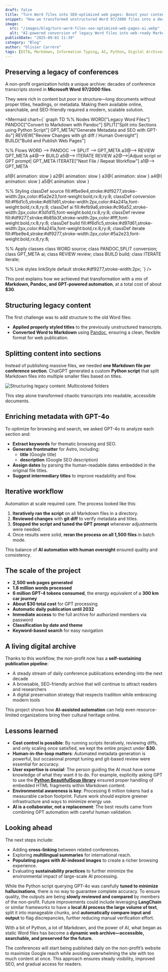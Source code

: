 ```yaml
---
draft: false
title: "Turn Word files into SEO-optimized web pages: Boost your content reach with AI"
snippet: "How we transformed unstructured Word 97/2000 files into a decade-long web publication of conferences—using Markdown, Python, and GPT-powered automation for just $30."
image:
  src: "/images/blog/turn-word-files-seo-optimized-web-pages-ai.webp"
  alt: "AI-powered conversion of legacy Word files into web-ready Markdown conference archives"
publishDate: "2025-09-01 11:39"
category: "Blog"
author: "Olivier Carrère"
tags: [DITA, Markdown, Information Typing, AI, Python, Digital Archives, Automation, SEO]
---
```


## Preserving a legacy of conferences

A non-profit organization holds a unique archive: decades of conference transcripts stored in **Microsoft Word 97/2000 files**.

They were rich in content but poor in structure—long documents without proper titles, headings, or metadata. Making them available online, searchable, and SEO-friendly required a modern, scalable solution.


<Mermaid chart={`
graph TD
  %% Nodes
  WORD["Legacy Word Files"]
  PANDOC["Convert to Markdown with Pandoc"]
  SPLIT["Split into Sections using Python Script"]
  GPT_META["Generate Metadata and SEO with GPT-4o"]
  REVIEW["Review Changes with git diff / Human Oversight"]
  BUILD["Build and Publish Web Pages"]


  %% Flows
  WORD --> PANDOC --> SPLIT --> GPT_META a3@--> REVIEW
  GPT_META a4@--> BUILD a5@--> ITERATE
  REVIEW a2@-->|Adjust script or GPT prompt| GPT_META
  ITERATE["Next File / Repeat Workflow"] a1@--> GPT_META

a1@{ animation: slow }
a2@{ animation: slow }
a3@{ animation: slow }
a4@{ animation: slow }
a5@{ animation: slow }


  %% Styling
  classDef source fill:#fbe9e4,stroke:#df9277,stroke-width:2px,color:#5a2e23,font-weight:bold,rx:8,ry:8;
  classDef conversion fill:#f6d1c5,stroke:#d97d61,stroke-width:2px,color:#4a241a,font-weight:bold,rx:8,ry:8;
  classDef ai fill:#efb9a6,stroke:#c96a52,stroke-width:2px,color:#3d1d15,font-weight:bold,rx:8,ry:8;
  classDef review fill:#df9277,stroke:#b85b3f,stroke-width:2px,color:#fff,font-weight:bold,rx:8,ry:8;
  classDef build fill:#f6d1c5,stroke:#d97d61,stroke-width:2px,color:#4a241a,font-weight:bold,rx:8,ry:8;
  classDef iterate fill:#fbe9e4,stroke:#df9277,stroke-width:2px,color:#5a2e23,font-weight:bold,rx:8,ry:8;

  %% Apply classes
  class WORD source;
  class PANDOC,SPLIT conversion;
  class GPT_META ai;
  class REVIEW review;
  class BUILD build;
  class ITERATE iterate;

  %% Link styles
  linkStyle default stroke:#df9277,stroke-width:2px;
`} />


This post explains how we achieved that transformation with a mix of **Markdown, Pandoc, and GPT-powered automation**, at a total cost of about **$30**.

## Structuring legacy content

The first challenge was to add structure to the old Word files:

- **Applied properly styled titles** to the previously unstructured transcripts.
- **Converted Word to Markdown** using [Pandoc](https://pandoc.org), ensuring a clean, flexible format for web publication.

## Splitting content into sections

Instead of publishing massive files, we needed **one Markdown file per conference section**.
ChatGPT generated a custom **Python script** that split Markdown files into multiple smaller files based on titles.

![Structuring legacy content: Multicolored folders](/images/blog/turn-word-files-seo-optimized-web-pages-ai-large.webp)

This step alone transformed chaotic transcripts into readable, accessible documents.

## Enriching metadata with GPT-4o

To optimize for browsing and search, we asked GPT-4o to analyze each section and:

- **Extract keywords** for thematic browsing and SEO.
- **Generate frontmatter** for Astro, including:
  - **title** (Google title)
  - **description** (Google SEO description)
- **Assign dates** by parsing the human-readable dates embedded in the original file titles.
- **Suggest intermediary titles** to improve readability and flow.

## Iterative workflow

Automation at scale required care. The process looked like this:

1. **Iteratively ran the script** on all Markdown files in a directory.
2. **Reviewed changes** with **git diff** to verify metadata and titles.
3. **Stopped the script and tuned the GPT prompt** whenever adjustments were needed.
4. Once results were solid, **reran the process on all 1,500 files** in batch mode.

This balance of **AI automation with human oversight** ensured quality and consistency.

## The scale of the project

- **2,500 web pages generated**
- **1.8 million words processed**
- **6 million GPT-4 tokens consumed**, the energy equivalent of a **300 km car journey**
- **About $30 total cost** for GPT processing
- **Automatic daily publication until 2032**
- **Immediate access** to the full archive for authorized members via password
- **Classification by date and theme**
- **Keyword-based search** for easy navigation

## A living digital archive

Thanks to this workflow, the non-profit now has a **self-sustaining publication pipeline**:

- A steady stream of daily conference publications extending into the next decade
- A browsable, SEO-friendly archive that will continue to attract readers and researchers
- A digital preservation strategy that respects tradition while embracing modern tools

This project shows how **AI-assisted automation** can help even resource-limited organizations bring their cultural heritage online.

## Lessons learned

* **Cost control is possible**: By running scripts iteratively, reviewing diffs, and only scaling once satisfied, we kept the entire project under **\$30**.
* **Human-in-the-loop matters**: Automated metadata generation is powerful, but occasional prompt tuning and git-based review were essential for accuracy.
* **User expertise is crucial**: The person guiding the AI must have some knowledge of what they want it to do. For example, explicitly asking GPT to use the [**Python BeautifulSoup library**](https://pypi.org/project/beautifulsoup4/) ensured proper handling of embedded HTML fragments within Markdown content.
* **Environmental awareness is key**: Processing 6 million tokens had a measurable carbon footprint. Future work should explore greener infrastructure and ways to minimize energy use.
* **AI is a collaborator, not a replacement**: The best results came from combining GPT automation with careful human validation.

## Looking ahead

The next steps include:

- Adding **cross-linking** between related conferences.
- Exploring **multilingual summaries** for international reach.
- **Populating pages with AI-indexed images** to create a richer browsing experience.
- Evaluating **sustainability practices** to further minimize the environmental impact of large-scale AI processing.

While the Python script querying GPT-4o was carefully **tuned to minimize hallucinations**, there is no way to guarantee complete accuracy. To ensure quality, the outputs are being **slowly reviewed and compared** by members of the non-profit. Future improvements could include leveraging **LangChain** or similar frameworks to have a **local AI process the large volume of text**, split it into manageable chunks, and **automatically compare input and output** to flag discrepancies, further reducing manual verification effort.

With a bit of Python, a lot of Markdown, and the power of AI, what began as static Word files has become a **dynamic web archive—accessible, searchable, and preserved for the future.**

The conferences will start being published daily on the non-profit’s website to maximize Google reach while avoiding overwhelming the site with too much content at once. This approach ensures steady visibility, improved SEO, and gradual access for readers.
